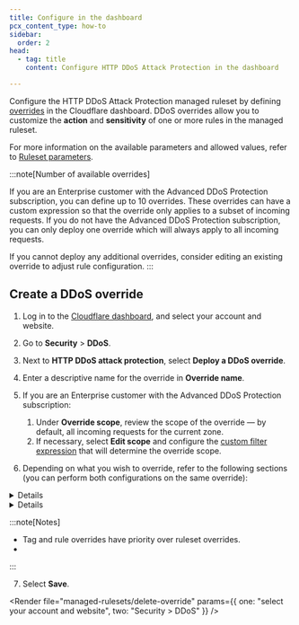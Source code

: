 ```yaml
---
title: Configure in the dashboard
pcx_content_type: how-to
sidebar:
  order: 2
head:
  - tag: title
    content: Configure HTTP DDoS Attack Protection in the dashboard

---
```



Configure the HTTP DDoS Attack Protection managed ruleset by defining [overrides](/ruleset-engine/managed-rulesets/override-managed-ruleset/) in the Cloudflare dashboard. DDoS overrides allow you to customize the **action** and **sensitivity** of one or more rules in the managed ruleset.

For more information on the available parameters and allowed values, refer to [Ruleset parameters](/ddos-protection/managed-rulesets/http/override-parameters/).

:::note[Number of available overrides]

If you are an Enterprise customer with the Advanced DDoS Protection subscription, you can define up to 10 overrides. These overrides can have a custom expression so that the override only applies to a subset of incoming requests. If you do not have the Advanced DDoS Protection subscription, you can only deploy one override which will always apply to all incoming requests.

If you cannot deploy any additional overrides, consider editing an existing override to adjust rule configuration. 
:::

## Create a DDoS override

1. Log in to the [Cloudflare dashboard](https://dash.cloudflare.com/), and select your account and website.

2. Go to **Security** > **DDoS**.

3. Next to **HTTP DDoS attack protection**, select **Deploy a DDoS override**.

4. Enter a descriptive name for the override in **Override name**.

5. If you are an Enterprise customer with the Advanced DDoS Protection subscription:

   1. Under **Override scope**, review the scope of the override — by default, all incoming requests for the current zone.
   2. If necessary, select **Edit scope** and configure the [custom filter expression](/ddos-protection/managed-rulesets/http/override-expressions/) that will determine the override scope.

6. Depending on what you wish to override, refer to the following sections (you can perform both configurations on the same override):

  <Details header="Configure all the rules in the ruleset (ruleset override)">

  7. To always apply a given action for all the rules in the ruleset, select an action in **Ruleset action**.

  8. To set the sensitivity level for all the rules in the ruleset, select a value in **Ruleset sensitivity**.

  </Details>

  <Details header="Configure one or more rules">

  9. Under **Rule configuration**, select **Browse rules**.

  10. Search for the rules you wish to configure using the available filters. You can search by [tag](/ddos-protection/managed-rulesets/http/rule-categories/) (also known as category).

  11. To configure a single rule, select the desired value for a field in the displayed dropdowns next to the rule.

      To configure more than one rule, select the rules using the row checkboxes and update the fields for the selected rules using the dropdowns displayed before the table. You can also configure all the rules with a given tag. For more information, refer to [Configure rules in bulk in a managed ruleset](/waf/managed-rules/deploy-zone-dashboard/#configure-rules-in-bulk-in-a-managed-ruleset).

  12. Select **Next**.

  </Details>

  :::note[Notes]

  * Tag and rule overrides have priority over ruleset overrides.
  * <Render file="managed-rulesets/read-only-rules-note" />

  :::

7. Select **Save**.

<Render file="managed-rulesets/delete-override" params={{ one: "select your account and website", two: "Security > DDoS" }} />
